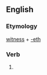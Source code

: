 ==English==

===Etymology===
[[witness]] + [[-eth]]

===Verb===
{{infl|en|verb form}}

# {{archaic third-person singular of|witness}}